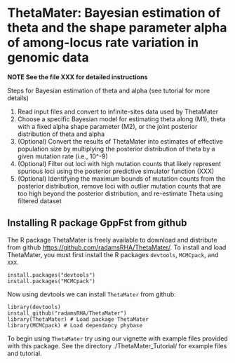# ThetaMater: Bayesian estimation of theta and the shape parameter alpha of among-locus rate variation in genomic data
**NOTE See the file XXX for detailed instructions**

Steps for Bayesian estimation of theta and alpha (see tutorial for more details)

1. Read input files and convert to infinite-sites data used by ThetaMater 
2. Choose a specific Bayesian model for estimating theta along (M1), theta with a fixed alpha shape parameter (M2), or the joint posterior distribution of theta and alpha
3. (Optional) Convert the results of ThetaMater into estimates of effective population size by multiplying the posterior distribution of theta by a given mutation rate (i.e., 10^-9)
4. (Optional) Filter out loci with high mutation counts that likely represent spurious loci using the posterior predictive simulator function (XXX)
5. (Optional) Identifying the maximum bounds of mutation counts from the posterior distribution, remove loci with outlier mutation counts that are too high beyond the posterior distribution, and re-estimate Theta using filtered dataset

## Installing R package GppFst from github

The R package ThetaMater is freely available to download and distribute from github <https://github.com/radamsRHA/ThetaMater/>. To install and load ThetaMater, you must first install the R packages `devtools`, `MCMCpack`, and `XXX`.

```
install.packages("devtools")
install.packages("MCMCpack")
```
Now using devtools we can install `ThetaMater` from github:

```
library(devtools)
install_github("radamsRHA/ThetaMater")
library(ThetaMater) # Load package ThetaMater
library(MCMCpack) # Load dependancy phybase
```


To begin using `ThetaMater` try using our vignette with example files provided with this package. See the directory ./ThetaMater_Tutorial/ for example files and tutorial. 


